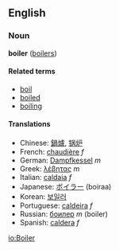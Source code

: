 ==English==
===Noun===
'''boiler''' ([[boilers]])

====Related terms====
*[[boil]]
*[[boiled]]
*[[boiling]]

====Translations====
*Chinese: [[鍋爐]], [[锅炉]]
*French: [[chaudière]] ''f''
*German: [[Dampfkessel]] ''m''
*Greek: [[λέβητας]] ''m''
*Italian: [[caldaia]] ''f''
*Japanese: [[ボイラー]] (boiraa)
*Korean: [[보일러]]
*Portuguese: [[caldeira]] ''f''
*Russian: [[боилер]] ''m'' (boiler)
*Spanish: [[caldera]] ''f''

[[io:Boiler]]